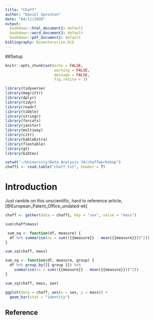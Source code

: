 ---
title: "Chaff"
author: "Daniel Sproston"
date: "04/11/2020"
output:
  bookdown::html_document2: default
  bookdown::word_document2: default
  bookdown::pdf_document2: default
bibliography: Bioenterprise.bib
---

##Setup
```{r setup, include=FALSE}
knitr::opts_chunk$set(echo = FALSE, 
                      warning = FALSE,
                      message = FALSE,
                      fig.retina = 3)
```

```{r packages}
library(tidyverse)
library(magrittr)
library(dplyr)
library(tidyr)
library(readr)
library(tibble)
library(stringr)
library(forcats)
library(janitor)
library(multiway)
library(citr)
library(kableExtra)
library(flextable)
library(gt)
library(bibtex)
```

```{r Data}
setwd("~/University/Data Analysis Y4/chaffworkshop")
chaff1 <- read.table("chaff.txt", header = T) 
```

# Introduction
Just ramble on this unscientific, hard to reference article,  [@European_Patent_Office_undated-ek]

```{r Data tidy}
chaff <- gather(data = chaff1, key = "sex", value = "mass")
```


```{r Data mass}
sum(chaff$mass)
```

```{r Data SSx}
 sum_sq <- function(df, measure) {
  df %>% summarise(ss = sum(({{measure}} - mean({{measure}}))^2))
}

sum_sq(chaff, mass)
```
```{r Data SSx extra}
sum_sq <- function(df, measure, group) {
  df %>% group_by({{ group }}) %>% 
    summarise(ss = sum(({{measure}} - mean({{measure}}))^2))
}

sum_sq(chaff, mass, sex)
```

```{r Data table}
ggplot(data = chaff, aes(x = sex, y = mass)) +
  geom_bar(stat = "identity")
```


## Reference